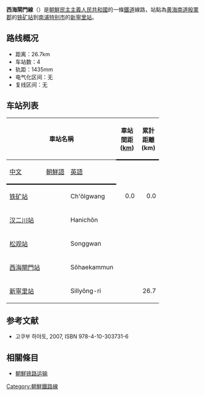 '''西海閘門線'''（{{kor|名=北|諺=서해갑문선|漢=西海閘門線|羅=Sŏhae Kapmun sŏn|f=y}}）是[[朝鮮民主主義人民共和國|朝鮮民主主義人民共和國]]的一條[[鐵道|鐵道]]線路，站點為[[黄海南道|黄海南道]][[殷栗郡|殷栗郡]]的[[铁矿站|铁矿站]]到[[南浦特别市|南浦特别市]]的[[新寧里站|新寧里站]]。

==路线概况==
*距离：26.7km
*车站数：4
*轨距：1435mm
*电气化区间：无
*复线区间：无

==车站列表==
{| class="wikitable"
|-
!colspan=3|車站名稱
!style="width: 2.5em; border-bottom:solid 3px;" rowspan=2|車站間距 ([[km|km]])
!style="width: 2.5em; border-bottom:solid 3px;" rowspan=2|累計距離 (km)
!style="border-bottom:solid 3px;" rowspan=2|連接路線
!style="border-bottom:solid 3px;" rowspan=2|所在地
|-
!style="border-bottom:solid 3px;"|[[中文|中文]]
!style="border-bottom:solid 3px;"|[[朝鮮語|朝鮮語]]
!style="border-bottom:solid 3px;"|[[英語|英語]]
|-
|[[铁矿站|铁矿站]]
|{{Lang|ko|철광역}}
|Ch'ŏlgwang
|style="text-align: right;"|0.0
|style="text-align: right;"|0.0
|[[殷栗線|殷栗線]]
|[[黄海南道|黄海南道]][[殷栗郡|殷栗郡]]
|-
|[[汉二川站|汉二川站]]
|{{Lang|ko|한이천역}}
|Hanichŏn
|style="text-align: right;"| 
|style="text-align: right;"| 
| 
|rowspan="4" style="text-align: center;"|[[南浦特別市|南浦特別市]]
|-
|[[松观站|松观站]]
|{{Lang|ko|송관역}}
|Songgwan
|style="text-align: right;"| 
|style="text-align: right;"| 
| 
|-
|[[西海閘門站|西海閘門站]]
|{{Lang|ko|서해갑문역}}
|Sŏhaekammun
|style="text-align: right;"| 
|style="text-align: right;"| 
| 
|-
|[[新寧里站|新寧里站]]
|{{Lang|ko|신령리역}}
|Sillyŏng-ri
|style="text-align: right;"| 
|style="text-align: right;"|26.7
|[[平南線|平南線]]
|}

==参考文献==
* 고쿠부 하야토{{lang|ja|(国分隼人), 《将軍様の鉄道 北朝鮮鉄道事情》, 新潮社}}, 2007, ISBN 978-4-10-303731-6

==相關條目==
* [[朝鮮铁路运输|朝鮮铁路运输]]

{{朝鮮鐵路線}}
{{西海閘門線}}

[[Category:朝鮮鐵路線|Category:朝鮮鐵路線]]